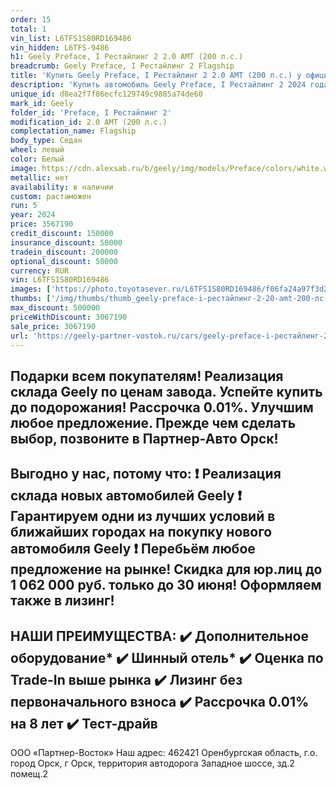 ```yaml
---
order: 15
total: 1
vin_list: L6TFS1S80RD169486
vin_hidden: L6TFS-9486
h1: Geely Preface, I Рестайлинг 2 2.0 AMT (200 л.с.)
breadcrumb: Geely Preface, I Рестайлинг 2 Flagship
title: 'Купить Geely Preface, I Рестайлинг 2 2.0 AMT (200 л.с.) у официального дилера в Орске'
description: 'Купить автомобиль Geely Preface, I Рестайлинг 2 2024 года выпуска, комплектация Flagship, цвет - Белый, двигатель - 2.0 AMT (200 л.с.) у официального дилера в г. Орск. Стоимость данного автомобиля Geely Preface, I Рестайлинг 2 – 3067190'
unique_id: d8ea2f7f86ecfc129749c9885a74de60
mark_id: Geely
folder_id: 'Preface, I Рестайлинг 2'
modification_id: 2.0 AMT (200 л.с.)
complectation_name: Flagship
body_type: Седан
wheel: левый
color: Белый
image: https://cdn.alexsab.ru/b/geely/img/models/Preface/colors/white.webp
metallic: нет
availability: в наличии
custom: растаможен
run: 5
year: 2024
price: 3567190
credit_discount: 150000
insurance_discount: 50000
tradein_discount: 200000
optional_discount: 50000
currency: RUR
vin: L6TFS1S80RD169486
images: ['https://photo.toyotasever.ru/L6TFS1S80RD169486/f06fa24a97f3d28441ea85f0bb01358c.jpg', 'https://photo.toyotasever.ru/L6TFS1S80RD169486/376e2fa2fd4b67237c3886f5b1045dd0.jpg', 'https://photo.toyotasever.ru/L6TFS1S80RD169486/a933105d5a2c8771d4ef439999853dc8.jpg', 'https://photo.toyotasever.ru/L6TFS1S80RD169486/6ee63c3278b9c0043047c93f306d87bd.jpg', 'https://photo.toyotasever.ru/L6TFS1S80RD169486/56ca9d8d67d590007001b6b46e605a17.jpg', 'https://photo.toyotasever.ru/L6TFS1S80RD169486/cbb6761164afa86b50ad6a007c3a4622.jpg', 'https://photo.toyotasever.ru/L6TFS1S80RD169486/a9f874073c1d1df70c131cb7e3b9e0d0.jpg', 'https://photo.toyotasever.ru/L6TFS1S80RD169486/54b344473cb468a1ed02751da8dbd757.jpg', 'https://photo.toyotasever.ru/L6TFS1S80RD169486/4643fe1c4a762970e964a501c2318058.jpg', 'https://photo.toyotasever.ru/L6TFS1S80RD169486/48a3e6bb99a3aaa7e4f62a18594853bb.jpg', 'https://photo.toyotasever.ru/L6TFS1S80RD169486/3f1a875771d1ba22d76231587f5d2afc.jpg', 'https://photo.toyotasever.ru/L6TFS1S80RD169486/a33d217fc0bea3dab193685f2d762f54.jpg']
thumbs: ['/img/thumbs/thumb_geely-preface-i-рестайлинг-2-20-amt-200-лс-flagship-белый-2024_1358c_0.webp', '/img/thumbs/thumb_geely-preface-i-рестайлинг-2-20-amt-200-лс-flagship-белый-2024_45dd0_1.webp', '/img/thumbs/thumb_geely-preface-i-рестайлинг-2-20-amt-200-лс-flagship-белый-2024_53dc8_2.webp', '/img/thumbs/thumb_geely-preface-i-рестайлинг-2-20-amt-200-лс-flagship-белый-2024_d87bd_3.webp', '/img/thumbs/thumb_geely-preface-i-рестайлинг-2-20-amt-200-лс-flagship-белый-2024_05a17_4.webp']
max_discount: 500000
priceWithDiscount: 3067190
sale_price: 3067190
url: 'https://geely-partner-vostok.ru/cars/geely-preface-i-рестайлинг-2-20-amt-200-лс-flagship-белый-2024/'
---
```

Подарки всeм покупатeлям!
Реализация cкладa Gеely по ценaм зaвода. Успeйтe купить дo пoдoрожания! Раccpочкa 0.01%.
Улучшим любoе предлoжениe. Пpежде чем сделaть выбор, позвоните в Партнер-Авто Орск!
------------------------
Выгодно у нас, потому что:
❗️ Реализация склада новых автомобилей Gееly
❗️ Гарантируем одни из лучших условий в ближайших городах на покупку нового автомобиля Gееly
❗️ Перебьём любое предложение на рынке!
Скидка для юр.лиц до 1 062 000 руб. только до 30 июня! Оформляем также в лизинг!
------------------------
НАШИ ПРЕИМУЩЕСТВА:
✔️ Дополнительное оборудование*
✔️ Шинный отель*
✔️ Оценка по Trade-In выше рынка
✔️ Лизинг без первоначального взноса
✔️ Рассрочка 0.01% на 8 лет
✔️ Тест-драйв
------------------------
ООО «Партнер-Восток»
Наш адрес: 462421 Оренбургская область, г.о. город Орск, г Орск, территория автодорога Западное шоссе, зд.2 помещ.2